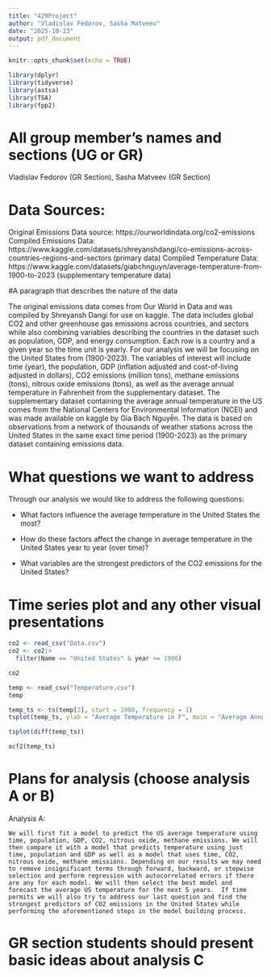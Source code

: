 ```yaml
---
title: "429Project"
author: "Vladislav Fedorov, Sasha Matveev"
date: "2025-10-23"
output: pdf_document
---
```


```r
knitr::opts_chunk$set(echo = TRUE)
```

```r
library(dplyr)
library(tidyverse)
library(astsa)
library(TSA)
library(fpp2)
```


# All group member's names and sections (UG or GR)
Vladislav Fedorov (GR Section), Sasha Matveev (GR Section)

# Data Sources:
Original Emissions Data source:
https://ourworldindata.org/co2-emissions
Compiled Emissions Data:
https://www.kaggle.com/datasets/shreyanshdangi/co-emissions-across-countries-regions-and-sectors (primary data)
Compiled Temperature Data:
https://www.kaggle.com/datasets/giabchnguyn/average-temperature-from-1900-to-2023 (supplementary temperature data)


#A paragraph that describes the nature of the data

The original emissions data comes from Our World in Data and was compiled by Shreyansh Dangi for use on kaggle. The data includes global CO2 and other greenhouse gas emissions across countries, and sectors while also combining variables describing the countries in the dataset such as population, GDP, and energy consumption. Each row is a country and a given year so the time unit is yearly. For our analysis we will be focusing on the United States from (1900-2023). The variables of interest will include time (year), the population, GDP (inflation adjusted and cost-of-living adjusted in dollars), CO2 emissions (million tons), methane emissions (tons), nitrous oxide emissions (tons), as well as the average annual temperature in Fahrenheit from the supplementary dataset. The supplementary dataset containing the average annual temperature in the US comes from the National Centers for Environmental Information (NCEI) and was made available on kaggle by Gia Bách Nguyễn. The data is based on observations from a network of thousands of weather stations across the United States in the same exact time period (1900-2023) as the primary dataset containing emissions data.


# What questions we want to address
Through our analysis we would like to address the following questions:

* What factors influence the average temperature in the United States the most?

* How do these factors affect the change in average temperature in the United States year to year (over time)?

* What variables are the strongest  predictors of  the CO2 emissions for the United States?



# Time series plot and any other visual presentations
```r
co2 <- read_csv("Data.csv")
co2 <- co2|>
  filter(Name == "United States" & year >= 1900)
```

```r
co2
```

```r
temp <- read_csv("Temperature.csv")
temp
```

```r
temp_ts <- ts(temp[2], start = 1900, frequency = 1)
tsplot(temp_ts, ylab = "Average Temperature in F", main = "Average Annual US Temperature 1900-2023")
```

```r
tsplot(diff(temp_ts))
```

```r
acf2(temp_ts)
```

# Plans for analysis (choose analysis A or B)
Analysis A:

	We will first fit a model to predict the US average temperature using time, population, GDP, CO2, nitrous oxide, methane emissions. We will then compare it with a model that predicts temperature using just time, population and GDP as well as a model that uses time, CO2, nitrous oxide, methane emissions. Depending on our results we may need to remove insignificant terms through forward, backward, or stepwise selection and perform regression with autocorrelated errors if there are any for each model. We will then select the best model and forecast the average US temperature for the next 5 years.  If time permits we will also try to address our last question and find the strongest predictors of CO2 emissions in the United States while performing the aforementioned steps in the model building process.

# GR section students should present basic ideas about analysis C 

